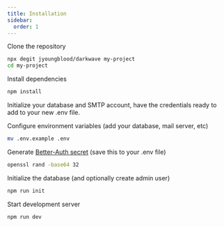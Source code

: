 ```yaml
---
title: Installation
sidebar:
  order: 1
---
```





Clone the repository
```bash
npx degit jyoungblood/darkwave my-project
cd my-project
```

Install dependencies
```bash
npm install
```

Initialize your database and SMTP account, have the credentials ready to add to your new .env file.

Configure environment variables (add your database, mail server, etc)
```bash
mv .env.example .env
```

Generate [Better-Auth secret](https://www.better-auth.com/docs/installation) (save this to your .env file)
```bash
openssl rand -base64 32
```

Initialize the database (and optionally create admin user)
```bash
npm run init
```

Start development server
```bash
npm run dev
```



